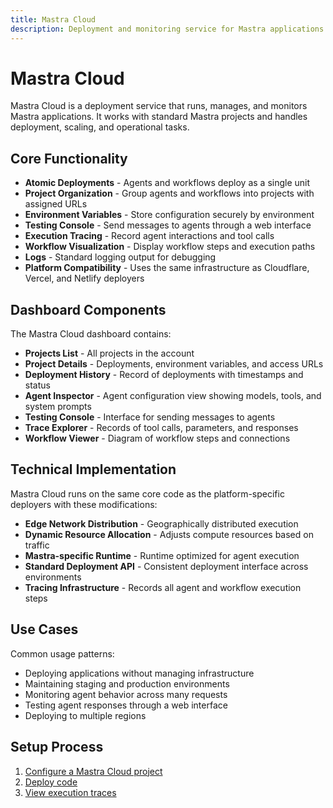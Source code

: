 ```yaml
---
title: Mastra Cloud
description: Deployment and monitoring service for Mastra applications
---
```


# Mastra Cloud

Mastra Cloud is a deployment service that runs, manages, and monitors Mastra applications. It works with standard Mastra projects and handles deployment, scaling, and operational tasks.

## Core Functionality

- **Atomic Deployments** - Agents and workflows deploy as a single unit
- **Project Organization** - Group agents and workflows into projects with assigned URLs
- **Environment Variables** - Store configuration securely by environment
- **Testing Console** - Send messages to agents through a web interface
- **Execution Tracing** - Record agent interactions and tool calls
- **Workflow Visualization** - Display workflow steps and execution paths
- **Logs** - Standard logging output for debugging
- **Platform Compatibility** - Uses the same infrastructure as Cloudflare, Vercel, and Netlify deployers

## Dashboard Components

The Mastra Cloud dashboard contains:

- **Projects List** - All projects in the account
- **Project Details** - Deployments, environment variables, and access URLs
- **Deployment History** - Record of deployments with timestamps and status
- **Agent Inspector** - Agent configuration view showing models, tools, and system prompts
- **Testing Console** - Interface for sending messages to agents
- **Trace Explorer** - Records of tool calls, parameters, and responses
- **Workflow Viewer** - Diagram of workflow steps and connections

## Technical Implementation

Mastra Cloud runs on the same core code as the platform-specific deployers with these modifications:

- **Edge Network Distribution** - Geographically distributed execution
- **Dynamic Resource Allocation** - Adjusts compute resources based on traffic
- **Mastra-specific Runtime** - Runtime optimized for agent execution
- **Standard Deployment API** - Consistent deployment interface across environments
- **Tracing Infrastructure** - Records all agent and workflow execution steps

## Use Cases

Common usage patterns:

- Deploying applications without managing infrastructure
- Maintaining staging and production environments
- Monitoring agent behavior across many requests
- Testing agent responses through a web interface
- Deploying to multiple regions

## Setup Process

1. [Configure a Mastra Cloud project](/docs/mastra-cloud/setting-up)
2. [Deploy code](/docs/mastra-cloud/deploying)
3. [View execution traces](/docs/mastra-cloud/observability)